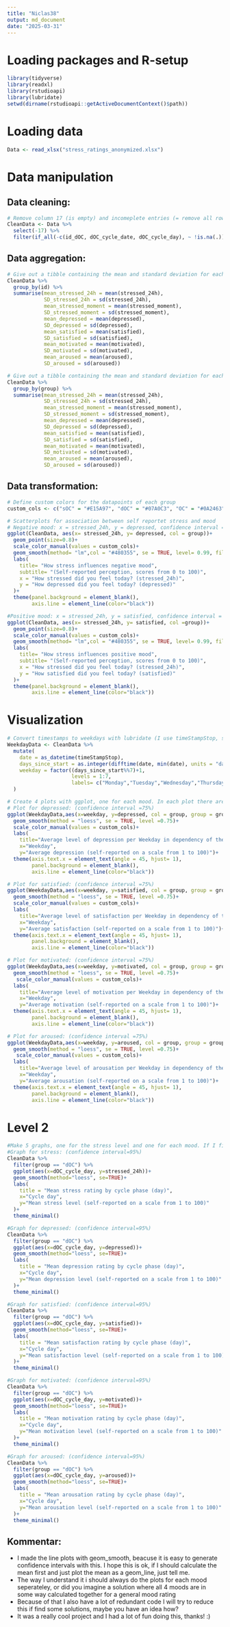 ```yaml
---
title: "Niclas38"
output: md_document
date: "2025-03-31"
---
```


# Loading packages and R-setup
```r
library(tidyverse)
library(readxl)
library(rstudioapi)
library(lubridate)
setwd(dirname(rstudioapi::getActiveDocumentContext()$path))
```

# Loading data
```r
Data <- read_xlsx("stress_ratings_anonymized.xlsx")

```

# Data manipulation

## Data cleaning:
```r
# Remove column 17 (is empty) and incomeplete entries (= remove all rows/entries that contain NAs besides for the last 3 variables -> dOC variables for the lv. 2 task)
CleanData <- Data %>%  
  select(-17) %>% 
  filter(if_all(-c(id_dOC, dOC_cycle_date, dOC_cycle_day), ~ !is.na(.)))
```

## Data aggregation:
```r
# Give out a tibble containing the mean and standard deviation for each mood and stress item for each participant
CleanData %>% 
  group_by(id) %>% 
  summarise(mean_stressed_24h = mean(stressed_24h),
            SD_stressed_24h = sd(stressed_24h),
            mean_stressed_moment = mean(stressed_moment),
            SD_stressed_moment = sd(stressed_moment),
            mean_depressed = mean(depressed),
            SD_depressed = sd(depressed),
            mean_satisfied = mean(satisfied),
            SD_satisfied = sd(satisfied),
            mean_motivated = mean(motivated),
            SD_motivated = sd(motivated),
            mean_aroused = mean(aroused),
            SD_aroused = sd(aroused))

# Give out a tibble containing the mean and standard deviation for each mood and stress item for each group
CleanData %>% 
  group_by(group) %>% 
  summarise(mean_stressed_24h = mean(stressed_24h),
            SD_stressed_24h = sd(stressed_24h),
            mean_stressed_moment = mean(stressed_moment),
            SD_stressed_moment = sd(stressed_moment),
            mean_depressed = mean(depressed),
            SD_depressed = sd(depressed),
            mean_satisfied = mean(satisfied),
            SD_satisfied = sd(satisfied),
            mean_motivated = mean(motivated),
            SD_motivated = sd(motivated),
            mean_aroused = mean(aroused),
            SD_aroused = sd(aroused))
```

## Data transformation:
```r
# Define custom colors for the datapoints of each group
custom_cols <- c("sOC" = "#E15A97", "dOC" = "#07A0C3", "OC" = "#0A2463")

# Scatterplots for association between self reportet stress and mood
# Negative mood: x = stressed_24h, y = depressed, confidence interval = 99%
ggplot(CleanData, aes(x= stressed_24h, y= depressed, col = group))+
  geom_point(size=0.8)+
  scale_color_manual(values = custom_cols)+
  geom_smooth(method= "lm",col = "#480355", se = TRUE, level= 0.99, fill = "#9448BC")+
  labs(
    title= "How stress influences negative mood",
    subtitle= "(Self-reported perception, scores from 0 to 100)",
    x = "How stressed did you feel today? (stressed_24h)",
    y = "How depressed did you feel today? (depressed)"
  )+
  theme(panel.background = element_blank(),
        axis.line = element_line(color="black"))

#Positive mood: x = stressed_24h, y = satisfied, confidence interval = 99%
ggplot(CleanData, aes(x= stressed_24h, y= satisfied, col =group))+
  geom_point(size=0.8)+
  scale_color_manual(values = custom_cols)+
  geom_smooth(method= "lm",col = "#480355", se = TRUE, level= 0.99, fill = "#9448BC")+
  labs(
    title= "How stress influences positive mood",
    subtitle= "(Self-reported perception, scores from 0 to 100)",
    x = "How stressed did you feel today? (stressed_24h)",
    y = "How satisfied did you feel today? (satisfied)"
  )+
  theme(panel.background = element_blank(),
        axis.line = element_line(color="black"))
```


# Visualization
```r
# Convert timestamps to weekdays with lubridate (I use timeStampStop, since this seems to make the most sense to me considering your definition of the different time stamps)
WeekdayData <- CleanData %>% 
  mutate(
    date = as_datetime(timeStampStop),
    days_since_start = as.integer(difftime(date, min(date), units = "days")),
    weekday = factor((days_since_start%%7)+1,
                     levels = 1:7,
                     labels= c("Monday","Tuesday","Wednesday","Thursday","Friday","Saturday","Sunday"))
  )

# Create 4 plots with ggplot, one for each mood. In each plot there are 3 line graphs, one for each medication group(as shown on the legend)
# Plot for depressed: (confidence interval =75%)
ggplot(WeekdayData,aes(x=weekday, y=depressed, col = group, group = group))+
  geom_smooth(method = "loess", se = TRUE, level =0.75)+
  scale_color_manual(values = custom_cols)+
  labs(
    title="Average level of depression per Weekday in dependency of the medication group",
    x="Weekday",
    y="Average depression (self-reported on a scale from 1 to 100)")+
  theme(axis.text.x = element_text(angle = 45, hjust= 1),
        panel.background = element_blank(),
        axis.line = element_line(color="black"))

# Plot for satisfied: (confidence interval =75%)
ggplot(WeekdayData,aes(x=weekday, y=satisfied, col = group, group = group))+
  geom_smooth(method = "loess", se = TRUE, level =0.75)+
  scale_color_manual(values = custom_cols)+
  labs(
    title="Average level of satisfaction per Weekday in dependency of the medication group",
    x="Weekday",
    y="Average satisfaction (self-reported on a scale from 1 to 100)")+
  theme(axis.text.x = element_text(angle = 45, hjust= 1),
        panel.background = element_blank(),
        axis.line = element_line(color="black"))

# Plot for motivated: (confidence interval =75%)
ggplot(WeekdayData,aes(x=weekday, y=motivated, col = group, group = group))+
  geom_smooth(method = "loess", se = TRUE, level =0.75)+
   scale_color_manual(values = custom_cols)+
  labs(
    title="Average level of motivation per Weekday in dependency of the medication group",
    x="Weekday",
    y="Average motivation (self-reported on a scale from 1 to 100)")+
  theme(axis.text.x = element_text(angle = 45, hjust= 1),
        panel.background = element_blank(),
        axis.line = element_line(color="black"))

# Plot for aroused: (confidence interval =75%)
ggplot(WeekdayData,aes(x=weekday, y=aroused, col = group, group = group))+
  geom_smooth(method = "loess", se = TRUE, level =0.75)+
   scale_color_manual(values = custom_cols)+
  labs(
    title="Average level of arousation per Weekday in dependency of the medication group",
    x="Weekday",
    y="Average arousation (self-reported on a scale from 1 to 100)")+
  theme(axis.text.x = element_text(angle = 45, hjust= 1),
        panel.background = element_blank(),
        axis.line = element_line(color="black"))
```

# Level 2
```r
#Make 5 graphs, one for the stress level and one for each mood. If I find the time I will maybe later also try to add the cycle phases like in your example graph.
#Graph for stress: (confidence interval=95%)
CleanData %>% 
  filter(group == "dOC") %>% 
  ggplot(aes(x=dOC_cycle_day, y=stressed_24h))+
  geom_smooth(method="loess", se=TRUE)+
  labs(
    title = "Mean stress rating by cycle phase (day)",
    x="Cycle day",
    y="Mean stress level (self-reported on a scale from 1 to 100)"
  )+
  theme_minimal()

#Graph for depressed: (confidence interval=95%)
CleanData %>% 
  filter(group == "dOC") %>% 
  ggplot(aes(x=dOC_cycle_day, y=depressed))+
  geom_smooth(method="loess", se=TRUE)+
  labs(
    title = "Mean depression rating by cycle phase (day)",
    x="Cycle day",
    y="Mean depression level (self-reported on a scale from 1 to 100)"
  )+
  theme_minimal()

#Graph for satisfied: (confidence interval=95%)
CleanData %>% 
  filter(group == "dOC") %>% 
  ggplot(aes(x=dOC_cycle_day, y=satisfied))+
  geom_smooth(method="loess", se=TRUE)+
  labs(
    title = "Mean satisfaction rating by cycle phase (day)",
    x="Cycle day",
    y="Mean satisfaction level (self-reported on a scale from 1 to 100)"
  )+
  theme_minimal()

#Graph for motivated: (confidence interval=95%)
CleanData %>% 
  filter(group == "dOC") %>% 
  ggplot(aes(x=dOC_cycle_day, y=motivated))+
  geom_smooth(method="loess", se=TRUE)+
  labs(
    title = "Mean motivation rating by cycle phase (day)",
    x="Cycle day",
    y="Mean motivation level (self-reported on a scale from 1 to 100)"
  )+
  theme_minimal()

#Graph for aroused: (confidence interval=95%)
CleanData %>% 
  filter(group == "dOC") %>% 
  ggplot(aes(x=dOC_cycle_day, y=aroused))+
  geom_smooth(method="loess", se=TRUE)+
  labs(
    title = "Mean arousation rating by cycle phase (day)",
    x="Cycle day",
    y="Mean arousation level (self-reported on a scale from 1 to 100)"
  )+
  theme_minimal()
```
## Kommentar:
- I made the line plots with geom_smooth, beacuse it is easy to generate confidence intervals with this. I hope this is ok, if I should calculate the mean first and just plot the mean as a geom_line, just tell me.
- The way I understand it i should always do the plots for each mood seperateley, or did you imagine a solution where all 4 moods are in some way calculated together for a general mood rating
- Because of that I also have a lot of redundant code I will try to reduce this if find some solutions, maybe you have an idea how?
- It was a really cool project and I had a lot of fun doing this, thanks! :)
